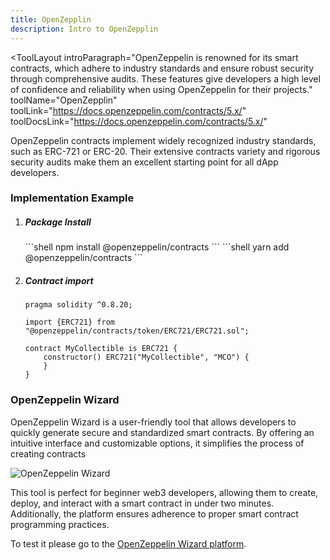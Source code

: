 ```yaml
---
title: OpenZepplin
description: Intro to OpenZepplin
---
```


<ToolLayout
	introParagraph="OpenZeppelin is renowned for its smart contracts, which adhere to industry standards and ensure robust security through comprehensive audits. These features give developers a high level of confidence and reliability when using OpenZeppelin for their projects."
	toolName="OpenZepplin"
	toolLink="https://docs.openzeppelin.com/contracts/5.x/"
	toolDocsLink="https://docs.openzeppelin.com/contracts/5.x/"
>

OpenZeppelin contracts implement widely recognized industry standards, such as ERC-721 or ERC-20. Their extensive contracts variety and rigorous security audits make them an excellent starting point for all dApp developers.

### Implementation Example

<Steps>

1. ##### Package Install

    <Tabs>
        <TabItem label="npm">
        ```shell
        npm install @openzeppelin/contracts
        ```
        </TabItem>
        <TabItem label="yarn">
        ```shell
        yarn add @openzeppelin/contracts
        ```
        </TabItem>
    </Tabs>

2. ##### Contract import

    ```solidity
    pragma solidity ^0.8.20;

    import {ERC721} from "@openzeppelin/contracts/token/ERC721/ERC721.sol";

    contract MyCollectible is ERC721 {
        constructor() ERC721("MyCollectible", "MCO") {
        }
    }
    ```
</Steps>

### OpenZeppelin Wizard

OpenZeppelin Wizard is a user-friendly tool that allows developers to quickly generate secure and standardized smart contracts. By offering an intuitive interface and customizable options, it simplifies the process of creating contracts

<Image src={openzeppelin} alt="OpenZeppelin Wizard"/>

This tool is perfect for beginner web3 developers, allowing them to create, deploy, and interact with a smart contract in under two minutes. Additionally, the platform ensures adherence to proper smart contract programming practices.

To test it please go to the [OpenZeppelin Wizard platform](https://wizard.openzeppelin.com/).

</ToolLayout>